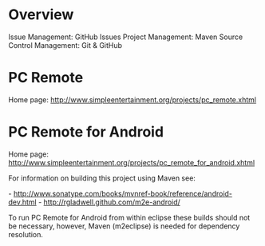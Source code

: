 = Overview =

Issue Management: GitHub Issues
Project Management: Maven
Source Control Management: Git & GitHub

= PC Remote =

Home page: http://www.simpleentertainment.org/projects/pc_remote.xhtml

= PC Remote for Android =

Home page: http://www.simpleentertainment.org/projects/pc_remote_for_android.xhtml

For information on building this project using Maven see:

- http://www.sonatype.com/books/mvnref-book/reference/android-dev.html
- http://rgladwell.github.com/m2e-android/

To run PC Remote for Android from within eclipse these builds should not be necessary, however, Maven (m2eclipse) is needed for dependency resolution.

